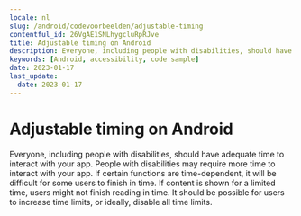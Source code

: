 ```yaml
---
locale: nl
slug: /android/codevoorbeelden/adjustable-timing
contentful_id: 26VgAE1SNLhygcluRpRJve
title: Adjustable timing on Android
description: Everyone, including people with disabilities, should have adequate time to interact with your app.
keywords: [Android, accessibility, code sample]
date: 2023-01-17
last_update:
  date: 2023-01-17
---
```


# Adjustable timing on Android

Everyone, including people with disabilities, should have adequate time to interact with your app. People with disabilities may require more time to interact with your app. If certain functions are time-dependent, it will be difficult for some users to finish in time. If content is shown for a limited time, users might not finish reading in time. It should be possible for users to increase time limits, or ideally, disable all time limits.

<CodeSample id="screen-timing" framework="android" locale="nl"/>
